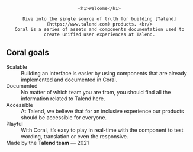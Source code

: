 

<Meta title="Welcome" />

<Welcome id="diveinto" />

<center>

    <h1>Welcome</h1>

    Dive into the single source of truth for building [Talend](https://www.talend.com) products. <br/>
    Coral is a series of assets and components documentation used to create unified user experiences at Talend.

</center>

<SearchBar />

## Coral goals

<Divider />

<Grid columns={2} as="dl">
	<div>
		<dt>Scalable</dt>
		<dd>
			Building an interface is easier by using components that are already implemented and
			documented in Coral.
		</dd>
	</div>
	<div>
		<dt>Documented</dt>
		<dd>
			No matter of which team you are from, you should find all the information related to Talend
			here.
		</dd>
	</div>
	<div>
		<dt>Accessible</dt>
		<dd>
			At Talend, we believe that for an inclusive experience our products should be accessible for
			everyone.
		</dd>
	</div>
	<div>
		<dt>Playful</dt>
		<dd>
			With Coral, it’s easy to play in real-time with the component to test wording, translation or
			even the responsive.
		</dd>
	</div>
</Grid>

<footer style={{ marginTop: '9rem' }}>
	Made by the <b>Talend team</b> — 2021
</footer>
